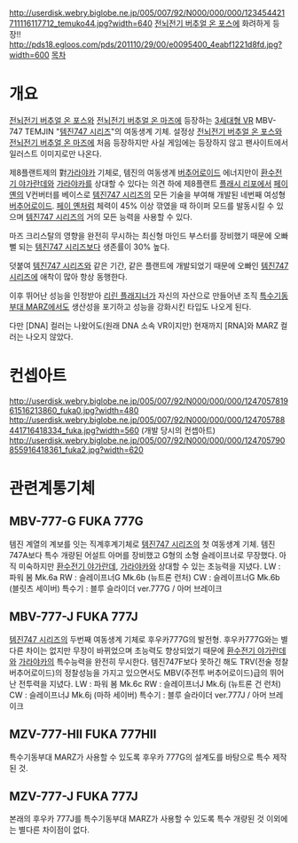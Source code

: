 http://userdisk.webry.biglobe.ne.jp/005/007/92/N000/000/000/123454421711116117712_temuko44.jpg?width=640
[[전뇌전기 버추얼 온 포스]]에 화려하게 등장!!
http://pds18.egloos.com/pds/201110/29/00/e0095400_4eabf1221d8fd.jpg?width=600
[[목차]]
= 개요 =
[[전뇌전기 버추얼 온 포스]]와 [[전뇌전기 버추얼 온 마즈]]에 등장하는 [[3세대형 VR]] MBV-747 TEMJIN "[[템진747 시리즈]]"의 여동생계 기체. 설정상 [[전뇌전기 버추얼 온 포스]]와 [[전뇌전기 버추얼 온 마즈]]에 처음 등장하지만 사실 게임에는 등장하지 않고 팬사이트에서 일러스트 이미지로만 나온다.

제8플랜트제의 對[[가라야카]] 기체로, 템진의 여동생계 [[버추어로이드]] 에너지만이 [[환수전기 야가란데]]와 [[가라야카]]를 상대할 수 있다는 의견 하에 제8플랜트 [[플래시 리포]]에서 [[페이 옌]]의 V컨버터를 베이스로 [[템진747 시리즈]]의 모든 기술을 부여해 개발된 네번째 여성형 [[버추어로이드]]. [[페이 옌]]처럼 체력이 45% 이상 깎였을 때 하이퍼 모드를 발동시킬 수 있으며 [[템진747 시리즈]]의 거의 모든 능력을 사용할 수 있다.

마즈 크리스탈의 영향을 완전히 무시하는 최신형 마인드 부스터를 장비했기 때문에 오빠뻘 되는 [[템진747 시리즈]]보다 생존률이 30% 높다.

덧붙여 [[템진747 시리즈]]와 같은 기간, 같은 플랜트에 개발되었기 때문에 오빠인 [[템진747 시리즈]]에 애착이 많아 항상 동행한다.

이후 뛰어난 성능을 인정받아 [[리린 플래지너]]가 자신의 자산으로 만들어낸 조직 [[특수기동부대 MARZ]]에서도 생산성을 포기하고 성능을 강화시킨 타입도 나오게 된다.

다만 [DNA] 컬러는 나왔어도(원래 DNA 소속 VR이지만) 현재까지 [RNA]와 MARZ 컬러는 나오지 않았다.
= 컨셉아트 =
http://userdisk.webry.biglobe.ne.jp/005/007/92/N000/000/000/124705781961516213860_fuka0.jpg?width=480
http://userdisk.webry.biglobe.ne.jp/005/007/92/N000/000/000/124705788441716418334_fuka.jpg?width=560
(개발 당시의 컨셉아트)
http://userdisk.webry.biglobe.ne.jp/005/007/92/N000/000/000/124705790855916418361_fuka2.jpg?width=620
= 관련계통기체 =
== MBV-777-G FUKA 777G ==
템진 계열의 계보를 잇는 직계후계기체로 [[템진747 시리즈]]의 첫 여동생계 기체. 템진 747A보다 특수 개량된 어설트 아머를 장비했고 G형의 소형 슬레이프너로 무장했다. 아직 미숙하지만 [[환수전기 야가란데]], [[가라야카]]와 상대할 수 있는 초능력을 지녔다.
LW : 파워 봄 Mk.6a
RW : 슬레이프너G Mk.6b (뉴트론 런처)
CW : 슬레이프너G Mk.6b (블릿츠 세이버)
특수기 : 블루 슬라이더 ver.777G / 아머 브레이크
== MBV-777-J FUKA 777J ==
[[템진747 시리즈]]의 두번째 여동생계 기체로 후우카777G의 발전형. 후우카777G와는 별다른 차이는 없지만 무장이 바뀌었으며 초능력도 향상되었기 때문에 [[환수전기 야가란데]]와 [[가라야카]]의 특수능력을 완전히 무시한다. 템진747F보다 못하긴 해도 TRV(전술 정찰 버추어로이드)의 정찰성능을 가지고 있으면서도 MBV(주전투 버추어로이드)급의 뛰어난 전투력을 지녔다.
LW : 파워 봄 Mk.6c
RW : 슬레이프너J Mk.6j (뉴트론 건 런처)
CW : 슬레이프너J Mk.6j (마하 세이버)
특수기 : 블루 슬라이더 ver.777J / 아머 브레이크
== MZV-777-HII FUKA 777HII ==
특수기동부대 MARZ가 사용할 수 있도록 후우카 777G의 설계도를 바탕으로 특수 제작된 것.
== MZV-777-J FUKA 777J ==
본래의 후우카 777J를 특수기동부대 MARZ가 사용할 수 있도록 특수 개량된 것 이외에는 별다른 차이점이 없다.
